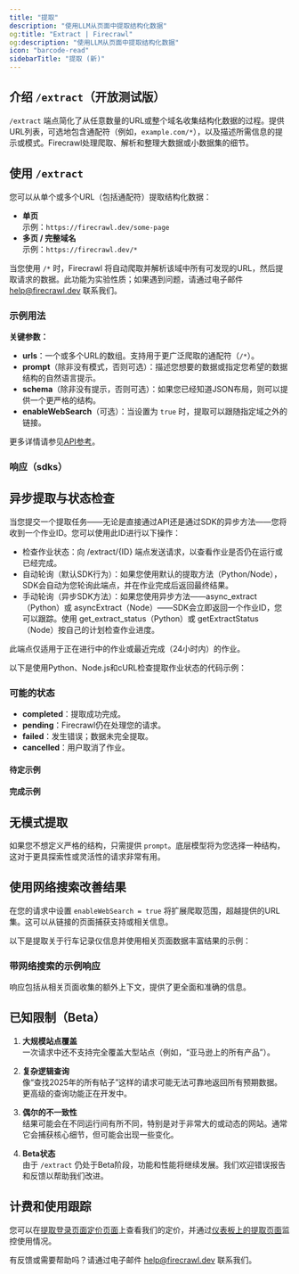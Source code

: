```yaml
---
title: "提取"
description: "使用LLM从页面中提取结构化数据"
og:title: "Extract | Firecrawl"
og:description: "使用LLM从页面中提取结构化数据"
icon: "barcode-read"
sidebarTitle: "提取 (新)"
---
```



## 介绍 `/extract`（开放测试版）

`/extract` 端点简化了从任意数量的URL或整个域名收集结构化数据的过程。提供URL列表，可选地包含通配符（例如，`example.com/*`），以及描述所需信息的提示或模式。Firecrawl处理爬取、解析和整理大数据或小数据集的细节。

## 使用 `/extract`

您可以从单个或多个URL（包括通配符）提取结构化数据：

- **单页**  
  示例：`https://firecrawl.dev/some-page`
- **多页 / 完整域名**  
  示例：`https://firecrawl.dev/*`

当您使用 `/*` 时，Firecrawl 将自动爬取并解析该域中所有可发现的URL，然后提取请求的数据。此功能为实验性质；如果遇到问题，请通过电子邮件 [help@firecrawl.dev](mailto:help@firecrawl.dev) 联系我们。


### 示例用法

<CodeGroup>

<ExtractPython />
<ExtractNode />
<ExtractCURL />

</CodeGroup>

**关键参数：**

- **urls**：一个或多个URL的数组。支持用于更广泛爬取的通配符（`/*`）。
- **prompt**（除非没有模式，否则可选）：描述您想要的数据或指定您希望的数据结构的自然语言提示。
- **schema**（除非没有提示，否则可选）：如果您已经知道JSON布局，则可以提供一个更严格的结构。
- **enableWebSearch**（可选）：当设置为 `true` 时，提取可以跟随指定域之外的链接。

更多详情请参见[API参考](https://docs.firecrawl.dev/api-reference/endpoint/extract)。


### 响应（sdks）

<ExtractOutput />

## 异步提取与状态检查

当您提交一个提取任务——无论是直接通过API还是通过SDK的异步方法——您将收到一个作业ID。您可以使用此ID进行以下操作：

- 检查作业状态：向 /extract/{ID} 端点发送请求，以查看作业是否仍在运行或已经完成。
- 自动轮询（默认SDK行为）：如果您使用默认的提取方法（Python/Node），SDK会自动为您轮询此端点，并在作业完成后返回最终结果。
- 手动轮询（异步SDK方法）：如果您使用异步方法——async_extract（Python）或 asyncExtract（Node）——SDK会立即返回一个作业ID，您可以跟踪。使用 get_extract_status（Python）或 getExtractStatus（Node）按自己的计划检查作业进度。


<Note>
  此端点仅适用于正在进行中的作业或最近完成（24小时内）的作业。
</Note>

以下是使用Python、Node.js和cURL检查提取作业状态的代码示例：

<CodeGroup>

<CheckExtractJobPython />
<CheckExtractJobJS />
<CheckExtractJobCURL />

</CodeGroup>

### 可能的状态

- **completed**：提取成功完成。
- **pending**：Firecrawl仍在处理您的请求。
- **failed**：发生错误；数据未完全提取。
- **cancelled**：用户取消了作业。

#### 待定示例

<ExtractStatusPending />

#### 完成示例

<ExtractStatusDone />

## 无模式提取

如果您不想定义严格的结构，只需提供 `prompt`。底层模型将为您选择一种结构，这对于更具探索性或灵活性的请求非常有用。

<CodeGroup>

<ExtractNoSchemaPython />
<ExtractNoSchemaJS />
<ExtractNoSchemaCURL />

</CodeGroup>

<ExtractNoSchemaOutput />

## 使用网络搜索改善结果

在您的请求中设置 `enableWebSearch = true` 将扩展爬取范围，超越提供的URL集。这可以从链接的页面捕获支持或相关信息。


以下是提取关于行车记录仪信息并使用相关页面数据丰富结果的示例：

<CodeGroup>

<ExtractWebSearchPython />
<ExtractWebSearchJS />
<ExtractWebSearchCURL />

</CodeGroup>

### 带网络搜索的示例响应

<ExtractWebSearchOutput />

响应包括从相关页面收集的额外上下文，提供了更全面和准确的信息。

## 已知限制（Beta）

1. **大规模站点覆盖**  
   一次请求中还不支持完全覆盖大型站点（例如，“亚马逊上的所有产品”）。

2. **复杂逻辑查询**  
   像“查找2025年的所有帖子”这样的请求可能无法可靠地返回所有预期数据。更高级的查询功能正在开发中。


3. **偶尔的不一致性**  
   结果可能会在不同运行间有所不同，特别是对于非常大的或动态的网站。通常它会捕获核心细节，但可能会出现一些变化。

4. **Beta状态**  
   由于 `/extract` 仍处于Beta阶段，功能和性能将继续发展。我们欢迎错误报告和反馈以帮助我们改进。

## 计费和使用跟踪

您可以在[提取登录页面定价页面](https://www.firecrawl.dev/extract#pricing)上查看我们的定价，并通过[仪表板上的提取页面](https://www.firecrawl.dev/app/extract)监控使用情况。

有反馈或需要帮助吗？请通过电子邮件 [help@firecrawl.dev](mailto:help@firecrawl.dev) 联系我们。